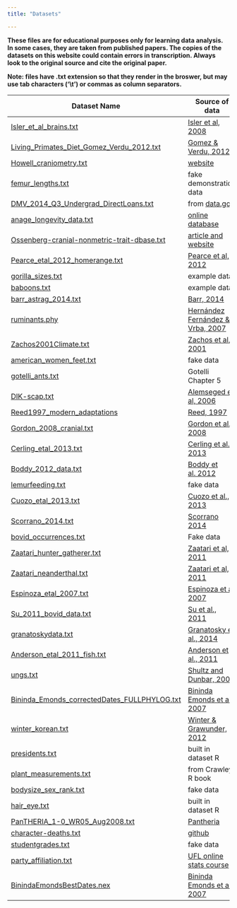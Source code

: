 ```yaml
---
title: "Datasets"

---
```


**These files are for educational purposes only for learning data analysis. In some cases, they are taken from published papers. The copies of the datasets on this website could contain errors in transcription.  Always look to the original source and cite the original paper.**

**Note: files have .txt extension so that they render in the broswer, but may use tab characters ('\\t') or commas as column separators.**

Dataset Name | Source of data
-------------------------------------  | ------------------------------------
[Isler_et_al_brains.txt](datasets/Isler_et_al_brains.txt) | [Isler et al, 2008](http://dx.doi.org/10.1016/j.jhevol.2008.08.004)
[Living_Primates_Diet_Gomez_Verdu_2012.txt](datasets/Living_Primates_Diet_Gomez_Verdu_2012.txt) | [Gomez & Verdu, 2012](http://dx.doi.org/10.1093/sysbio/syr127)
[Howell_craniometry.txt](datasets/Howell_craniometry.txt) | [website](http://web.utk.edu/~auerbach/HOWL.htm)
[femur_lengths.txt](datasets/femur_lengths.txt) | fake demonstration data
[DMV_2014_Q3_Undergrad_DirectLoans.txt](datasets/DMV_2014_Q3_Undergrad_DirectLoans.txt) | from [data.gov](http://data.gov)
[anage_longevity_data.txt](datasets/anage_longevity_data.txt) | [online database](http://genomics.senescence.info/species/)
[Ossenberg-cranial-nonmetric-trait-dbase.txt](datasets/Ossenberg-cranial-nonmetric-trait-dbase.txt) | [article and website](http://dx.doi.org/10.1002/ajpa.22377)
[Pearce_etal_2012_homerange.txt](datasets/Pearce_etal_2012_homerange.txt) | [Pearce et al, 2012](http://dx.doi.org/10.1098/rspb.2012.2122)
[gorilla_sizes.txt](datasets/gorilla_sizes.txt) | example data
[baboons.txt](datasets/baboons.txt) | example data
[barr_astrag_2014.txt](datasets/barr_astrag_2014.txt) | [Barr, 2014](http://dx.doi.org/10.1002/jmor.20279)
[ruminants.phy](datasets/ruminants.phy) | [Hernández Fernández & Vrba, 2007](http://dx.doi.org/10.1017/S1464793104006670)
[Zachos2001Climate.txt](datasets/Zachos2001Climate.txt) | [Zachos et al, 2001](http://dx.doi.org/10.1126/science.1059412)
[american_women_feet.txt](datasets/american_women_feet.txt) | fake data
[gotelli_ants.txt](datasets/gotelli_ants.txt) | Gotelli Chapter 5
[DIK-scap.txt](datasets/DIK-scap.txt) | [Alemseged et al, 2006](http://dx.doi.org/10.1038/nature05047)
[Reed1997_modern_adaptations](datasets/Reed1997_modern_adaptations.txt) | [Reed, 1997](http://dx.doi.org/10.1006/jhev.1996.0106)
[Gordon_2008_cranial.txt](datasets/Gordon_2008_cranial.txt) | [Gordon et al., 2008](http://www.pnas.org/content/105/12/4650.abstract)
[Cerling_etal_2013.txt](datasets/Cerling_etal_2013.txt) | [Cerling et al., 2013](http://dx.doi.org/10.1073/pnas.1222571110)
[Boddy_2012_data.txt](datasets/Boddy_2012_data.txt) | [Boddy et al. 2012](http://dx.doi.org/10.1111/j.1420-9101.2012.02491.x)
[lemurfeeding.txt](datasets/lemurfeeding.txt) | fake data
[Cuozo_etal_2013.txt](datasets/Cuozo_etal_2013.txt) | [Cuozo et al., 2013](http://dx.doi.org/10.1016/j.jhevol.2012.08.007)
[Scorrano_2014.txt](datasets/Scorrano_2014.txt) | [Scorrano 2014](http://dx.doi.org/10.1002/ajpa.22517)
[bovid_occurrences.txt](datasets/bovid_occurrences.txt) |  Fake data
[Zaatari_hunter_gatherer.txt](datasets/Zaatari_hunter_gatherer.txt) | [Zaatari et al, 2011](http://dx.doi.org/10.1016/j.jhevol.2011.05.004)
[Zaatari_neanderthal.txt](datasets/Zaatari_neanderthal.txt) | [Zaatari et al, 2011](http://dx.doi.org/10.1016/j.jhevol.2011.05.004)
[Espinoza_etal_2007.txt](datasets/Espinoza_etal_2007.txt) | [Espinoza et al 2007](dx.doi.org/10.1111/j.1475-4754.2007.00328.x)
[Su_2011_bovid_data.txt](datasets/Su_2011_bovid_data.txt) | [Su et al., 2011](readings_pdf/Su_etal_2011.pdf)
[granatoskydata.txt](datasets/granatoskydata.txt) | [Granatosky et al., 2014](http://dx.doi.org/10.1016/j.jhevol.2014.06.011)
[Anderson_etal_2011_fish.txt](datasets/Anderson_etal_2011_fish.txt) | [Anderson et al., 2011](http://dx.doi.org/10.1038/nature10207)  
[ungs.txt](datasets/ungs.txt) | [Shultz and Dunbar, 2006](http://dx.doi.org/10.1098/rspb.2005.3283)
[Bininda_Emonds_correctedDates_FULLPHYLOG.txt](datasets/Bininda_Emonds_correctedDates_FULLPHYLOG.txt) | [Bininda Emonds et al., 2007](http://dx.doi.org/10.1038/nature05634)
[winter_korean.txt](datasets/winter_korean.txt) | [Winter & Grawunder, 2012](http://dx.doi.org/10.1016/j.wocn.2012.08.006)
[presidents.txt](datasets/presidents.txt) | built in dataset R
[plant_measurements.txt](datasets/plant_measurements.txt) | from Crawley R book
[bodysize_sex_rank.txt](datasets/bodysize_sex_rank.txt) | fake data
[hair_eye.txt](datasets/hair_eye.txt) | built in dataset R
[PanTHERIA_1-0_WR05_Aug2008.txt](datasets/PanTHERIA_1-0_WR05_Aug2008.txt) | [Pantheria](http://esapubs.org/Archive/ecol/E090/184/metadata.htm) 
[character-deaths.txt](datasets/character-deaths.txt) | [github](https://github.com/ceebu/GOT-from-Kaggle/blob/master/character-deaths.csv)
[studentgrades.txt](datasets/studentgrades.txt) | fake data
[party_affiliation.txt](datasets/party_affilitation.txt) | [UFL online stats course](http://www.stat.ufl.edu/~presnell/Courses/sta4504-2000sp/R/R-CDA.pdf)
[BinindaEmondsBestDates.nex](datasets/BinindaEmondsBestDates.nex) |  [Bininda Emonds et al., 2007](http://dx.doi.org/10.1038/nature05634)

<!--[test_data_chimp.txt](datasets/test_data_chimp.txt) | fake data
[test_regression_data.txt](datasets/test_regression_data.txt) | fake data-->